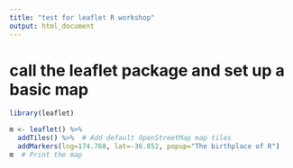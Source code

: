 ---
title: "test for leaflet R workshop"
output: html_document
---
# call the leaflet package and set up a basic map

```{r}
library(leaflet)

m <- leaflet() %>%
  addTiles() %>%  # Add default OpenStreetMap map tiles
  addMarkers(lng=174.768, lat=-36.852, popup="The birthplace of R")
m  # Print the map
```

